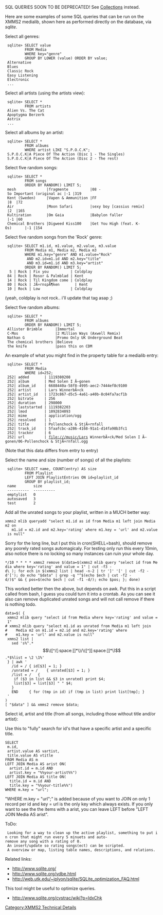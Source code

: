 SQL QUERIES SOON TO BE DEPRECATED! See [[Collections]] instead.


Here are some examples of some SQL queries that can be run on the XMMS2 medialib, shown here as performed directly on the database, via ''sqlite''.


Select all genres:
  sqlite> SELECT value 
          FROM Media 
          WHERE key="genre"
          GROUP BY LOWER (value) ORDER BY value;
  Alternative
  Blues
  Classic Rock
  Easy Listening
  Electronic
  ...


Select all artists (using the artists view):
  sqlite> SELECT * 
          FROM artists 
  Alien Vs. The Cat
  Apoptygma Berzerk
  Astrix
  ...


Select all albums by an artist:

  sqlite> SELECT * 
          FROM albums 
          WHERE artist LIKE "S.P.O.C.K";
  S.P.O.C.K|A Piece Of The Action (Disc 1 - The Singles)
  S.P.O.C.K|A Piece Of The Action (Disc 2 - The rest)


Select five random songs:
  sqlite> SELECT * 
          FROM songs 
          ORDER BY RANDOM() LIMIT 5;
  mesh              |fragmente          |08 - So Important (original ac |-1 |319
  Kent (Sweden)     |Vapen & Ammunition |FF                             |8  |72
  Air               |Moon Safari        |sexy boy [cassius remix]       |2  |165
  Kultiration       |Om Gaia            |Babylon faller                 |-1 |60
  Chemical Brothers |Digweed Kiss100    |Get You High (feat. K-Os)      |-1 |154


Select five random songs from the 'Rock' genre:
  sqlite> SELECT m1.id, m1.value, m2.value, m3.value 
          FROM Media m1, Media m2, Media m3 
          WHERE m1.key="genre" AND m1.value="Rock" 
           AND m2.id=m1.id AND m2.key="title" 
           AND m3.id=m1.id AND m3.key="artist" 
          ORDER BY RANDOM() LIMIT 5;
   5 | Rock | Fix you          | Coldplay
  84 | Rock | Rosor & Palmblad | Kent
  14 | Rock | Til Kingdom come | Coldplay
  80 | Rock | JÃ¤rnspÃ¶ken       | Kent
  10 | Rock | Low              | Coldplay

(yeah, coldplay is not rock.. i'll update that tag asap ;)


Select five random albums:
  sqlite> SELECT * 
          FROM albums 
          ORDER BY RANDOM() LIMIT 5;
  Allister Brimble      |Immortal
  C-Mos                 |2 Million Ways (Axwell Remix)
  Nathan G              |Promo Only UK Underground Beat
  The chemical brothers |Believe
  the knife             |pass this on CDM



An example of what you might find in the property table for a medialib entry:
  sqlite> SELECT * 
          FROM Media 
          WHERE id=252;
  252| added       | 1119380208
  252| album       | Med Solen I Ã–gonen
  252| album_id    | 6688440a-58f8-4995-aec2-7444ef8c9100
  252| artist      | Lars WinnerbÃ¤ck
  252| artist_id   | 1723c867-d5c5-4a61-a40b-8c04fa7acf1b
  252| bitrate     | 256
  252| duration    | 298000
  252| laststarted | 1119382203
  252| lmod        | 1092834093
  252| mime        | application/ogg
  252| resolved    | 1
  252| title       | Pollenchock & StjÃ¤rnfall
  252| track_id    | 5faafcbc-a286-4168-91a1-d14fa98b3fc1
  252| tracknr     | 6
  252| url         | file:///music/Lars WinnerbÃ¤ck/Med Solen I Ã–gonen/06-Pollenchock & StjÃ¤rnfall.ogg

(Note that this data differs from entry to entry)

Select the name and size (number of songs) of all the playlists:

  sqlite> SELECT name, COUNT(entry) AS size
          FROM Playlist
          LEFT JOIN PlaylistEntries ON id=playlist_id
          GROUP BY playlist_id;
  name        size      
  ----------  ----------
  emptylist   0         
  autosaved   3         
  test        2         


Add all the unrated songs to your playlist, written in a MUCH better way:

 xmms2 mlib queryadd "select m1.id as id from Media m1 left join Media m2 on
    m1.id = m2.id and m2.key='rating' where m1.key = 'url' and m2.value is null"

Sorry for the long line, but I put this in cron(SHELL=bash), should remove any poorely rated songs automagicaly.  For testing only run this every 10min, also notice there is no locking so many instances can ruin your whole day.

 */10 * * * * xmms2 remove $(data=$(xmms2 mlib query "select id from Media where key='rating' and value = 1" | cut -f3 -d\ ); for ech in $(xmms2 list | head -n-2 | tr ']' '[' | cut -f2 -d'['); do echo "$data" | grep -q "^$(echo $ech | cut -f2 -d/)$" && { pos=$(echo $ech | cut -f1 -d/); echo $pos; }; done)

This worked better then the above, but depends on awk.  Put this in a script called from bash, I guess you could turn it into a crontab.  As you can see it also can remove duplicated unrated songs and will not call remove if there is nothing todo.

 data=$( {
  xmms2 mlib query "select id from Media where key='rating' and value = 1"
 # xmms2 mlib query "select m1.id as unrated from Media m1 left join
 #    Media m2 on m1.id = m2.id and m2.key='rating' where
 #    m1.key = 'url' and m2.value is null"
  xmms2 list |
    sed 's%^.*\[\([^/[:space:]]*\)/\([^][:space:]]*\)\].*$%list = \2 \1%'
  } | awk '
    /id = /	{ id[$3] = 1; }
    /unrated = /	{ unrated[$3] = 1; }
    /list = /	{
     if ($3 in list && $3 in unrated) print $4;
     list[$3] = list[$3] " " $4;
    }
    END		{ for (tmp in id) if (tmp in list) print list[tmp]; }
  '
 )
 [ "$data" ] && xmms2 remove $data;

Select id, artist and title (from all songs, including those without title and/or artist):

Use this to "fully" search for id's that have a specific artist and a specific title.

 SELECT 
  m.id,
  artist.value AS vartist,
  title.value AS vtitle 
 FROM Media AS m 
 LEFT JOIN Media AS arist ON(
   artist.id = m.id AND
   artist.key = "%%your-artist%%")
 LEFT JOIN Media AS title ON(
   title.id = m.id AND
   title.key = "%%your-title%%")
 WHERE m.key = "url";

"WHERE m.key = "url";" is added because of you want to JOIN on only 1 record per id and key = url is the only key which always exists. If you only want to see the the items with a arist, you can leave LEFT before "LEFT JOIN Media AS arist".

ToDo:
  Looking for a way to clean up the active playlist, something to put in cron that might run every 5 minuets and auto-remove any song with a rating of 0.
  An insert/update so rating songs(ect) can be scripted.
  A overview or map, listing table names, descriptions, and relations.

Related links:
* http://www.sqlite.org/
* http://www.sqlite.org/vdbe.html
* http://web.utk.edu/~jplyon/sqlite/SQLite_optimization_FAQ.html

This tool might be useful to optimize queries.
* http://www.sqlite.org/cvstrac/wiki?p=IdxChk

[[Category:XMMS2 Technical Details]]